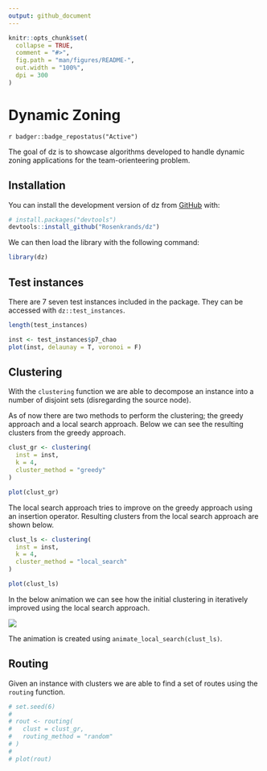 ```yaml
---
output: github_document
---
```


<!-- README.md is generated from README.Rmd. Please edit that file -->

```r
knitr::opts_chunk$set(
  collapse = TRUE,
  comment = "#>",
  fig.path = "man/figures/README-",
  out.width = "100%",
  dpi = 300
)
```

# Dynamic Zoning

<!-- badges: start -->
`r badger::badge_repostatus("Active")`
<!-- badges: end -->

The goal of dz is to showcase algorithms developed to handle dynamic zoning applications for the team-orienteering problem.

## Installation

You can install the development version of dz from [GitHub](https://github.com/) with:

``` r
# install.packages("devtools")
devtools::install_github("Rosenkrands/dz")
```

We can then load the library with the following command:

```r
library(dz)
```


## Test instances

There are 7 seven test instances included in the package.
They can be accessed with `dz::test_instances`.
```r
length(test_instances)
```

```r
inst <- test_instances$p7_chao 
plot(inst, delaunay = T, voronoi = F)
```

## Clustering

With the `clustering` function we are able to decompose an instance into a number of disjoint sets (disregarding the source node).

As of now there are two methods to perform the clustering; the greedy approach and a local search approach.
Below we can see the resulting clusters from the greedy approach.

```r
clust_gr <- clustering(
  inst = inst,
  k = 4,
  cluster_method = "greedy"
)

plot(clust_gr)
```

The local search approach tries to improve on the greedy approach using an insertion operator.
Resulting clusters from the local search approach are shown below.

```r
clust_ls <- clustering(
  inst = inst,
  k = 4,
  cluster_method = "local_search"
)

plot(clust_ls)
```

In the below animation we can see how the initial clustering in iteratively improved using the local search approach.

![](local_search_animation.gif)

The animation is created using `animate_local_search(clust_ls)`.

## Routing

Given an instance with clusters we are able to find a set of routes using the `routing` function.

```r
# set.seed(6)
# 
# rout <- routing(
#   clust = clust_gr,
#   routing_method = "random"
# )
# 
# plot(rout)
```
